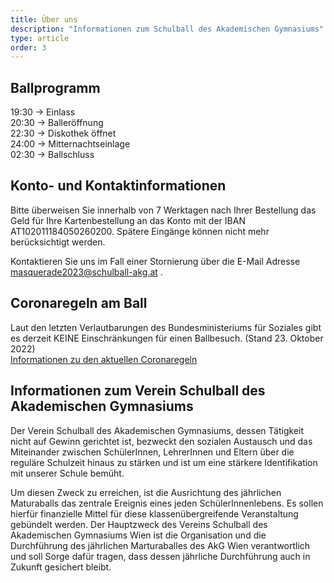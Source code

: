 ```yaml
---
title: Über uns
description: "Informationen zum Schulball des Akademischen Gymnasiums"
type: article
order: 3
---
```


## Ballprogramm

19:30 -> Einlass  
20:30 -> Balleröffnung  
22:30 -> Diskothek öffnet  
24:00 -> Mitternachtseinlage  
02:30 -> Ballschluss



## Konto- und Kontaktinformationen

Bitte überweisen Sie innerhalb von 7 Werktagen nach Ihrer Bestellung das Geld für Ihre Kartenbestellung an das Konto mit der IBAN AT102011184050260200. Spätere Eingänge können nicht mehr berücksichtigt werden.

Kontaktieren Sie uns im Fall einer Stornierung über die E-Mail Adresse  
masquerade2023@schulball-akg.at .

## Coronaregeln am Ball

Laut den letzten Verlautbarungen des Bundesministeriums für Soziales gibt es derzeit KEINE Einschränkungen für einen Ballbesuch. (Stand 23. Oktober 2022)  
[Informationen zu den aktuellen Coronaregeln](https://www.sozialministerium.at/Informationen-zum-Coronavirus/Coronavirus---Aktuelle-Maßnahmen.html#neue-regelungen-ab-dem-16-april-2022)


## Informationen zum Verein Schulball des Akademischen Gymnasiums

Der Verein Schulball des Akademischen Gymnasiums, dessen Tätigkeit nicht auf Gewinn gerichtet ist, bezweckt den sozialen Austausch und das Miteinander zwischen SchülerInnen, LehrerInnen und Eltern über die reguläre Schulzeit hinaus zu stärken und ist um eine stärkere Identifikation mit unserer Schule bemüht.

Um diesen Zweck zu erreichen, ist die Ausrichtung des jährlichen Maturaballs das zentrale Ereignis eines jeden SchülerInnenlebens. Es sollen hierfür finanzielle Mittel für diese klassenübergreifende Veranstaltung gebündelt werden. Der Hauptzweck des Vereins Schulball des Akademischen Gymnasiums Wien ist die Organisation und die Durchführung des jährlichen Marturaballes des AkG Wien verantwortlich und soll Sorge dafür tragen, dass dessen jährliche Durchführung auch in Zukunft gesichert bleibt.
